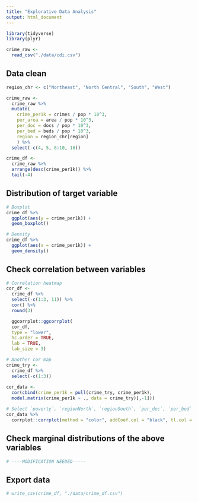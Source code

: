 ```yaml
---
title: "Explorative Data Analysis"
output: html_document
---
```


```r
library(tidyverse)
library(plyr)
```

```r
crime_raw <- 
  read_csv("./data/cdi.csv")
```

## Data clean
```r
region_chr <- c("Northeast", "North Central", "South", "West")

crime_raw <- 
  crime_raw %>% 
  mutate(
    crime_per1k = crimes / pop * 10^3,
    per_area = area / pop * 10^3,
    per_doc = docs / pop * 10^3,
    per_bed = beds / pop * 10^3,
    region = region_chr[region]
    ) %>% 
  select(-c(4, 5, 8:10, 16))

crime_df <- 
  crime_raw %>% 
  arrange(desc(crime_per1k)) %>% 
  tail(-4)
```

## Distribution of target variable
```r
# Boxplot
crime_df %>% 
  ggplot(aes(y = crime_per1k)) + 
  geom_boxplot()

# Density
crime_df %>% 
  ggplot(aes(x = crime_per1k)) + 
  geom_density()
```

## Check correlation between variables
```r
# Correlation heatmap
cor_df <- 
  crime_df %>%  
  select(-c(1:3, 11)) %>% 
  cor() %>% 
  round(3)

  ggcorrplot::ggcorrplot(
  cor_df,
  type = "lower",
  hc.order = TRUE,
  lab = TRUE,
  lab_size = 3)
```

```r
# Another cor map
crime_try <- 
  crime_df %>% 
  select(-c(1:3))
  
cor_data <-
  cor(cbind(crime_per1k = pull(crime_try, crime_per1k), 
  model.matrix(crime_per1k ~ ., data = crime_try)[,-1]))

# Select `poverty`, `regionNorth`, `regionSouth`, `per_doc`, `per_bed`
cor_data %>% 
  corrplot::corrplot(method = "color", addCoef.col = "black", tl.col = "black", tl.srt = 45, insig = "blank" , number.cex = 0.7, diag = FALSE)
```


## Check marginal distributions of the above variables
```r
# ----MODIFICATION NEEDED-----
```


## Export data
```r
# write_csv(crime_df, "./data/crime_df.csv")
```

